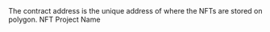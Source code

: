 <ParamField path="contract_address">
The contract address is the unique address of where the NFTs are stored on polygon.
</ParamField>
<ParamField path="name">
NFT Project Name
</ParamField>
